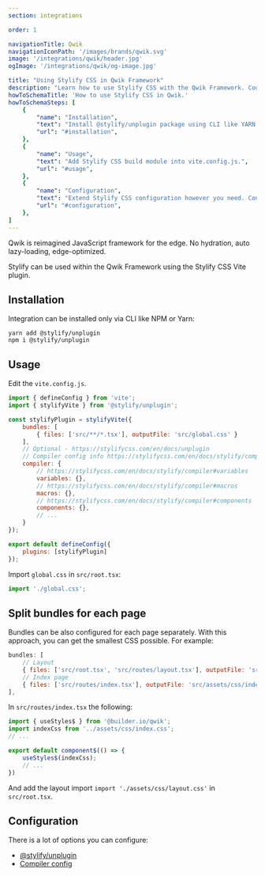 ```yaml
---
section: integrations

order: 1

navigationTitle: Qwik
navigationIconPath: '/images/brands/qwik.svg'
image: '/integrations/qwik/header.jpg'
ogImage: '/integrations/qwik/og-image.jpg'

title: "Using Stylify CSS in Qwik Framework"
description: "Learn how to use Stylify CSS with the Qwik Framework. Code your Qwik website faster with Stylify CSS."
howToSchemaTitle: 'How to use Stylify CSS in Qwik.'
howToSchemaSteps: [
	{
		"name": "Installation",
		"text": "Install @stylify/unplugin package using CLI like YARN or NPM.",
		"url": "#installation",
	},
	{
		"name": "Usage",
		"text": "Add Stylify CSS build module into vite.config.js.",
		"url": "#usage",
	},
	{
		"name": "Configuration",
		"text": "Extend Stylify CSS configuration however you need. Configure variables, components, custom selectors and a lot more.",
		"url": "#configuration",
	},
]
---
```


Qwik is reimagined JavaScript framework for the edge. No hydration, auto lazy-loading, edge-optimized.

Stylify can be used within the Qwik Framework using the Stylify CSS Vite plugin.

<StackBlitzLink link="stylify-qwik-example" />

## Installation

Integration can be installed only via CLI like NPM or Yarn:
```
yarn add @stylify/unplugin
npm i @stylify/unplugin
```

## Usage

Edit the `vite.config.js`.

```javascript
import { defineConfig } from 'vite';
import { stylifyVite } from '@stylify/unplugin';

const stylifyPlugin = stylifyVite({
	bundles: [
		{ files: ['src/**/*.tsx'], outputFile: 'src/global.css' }
	],
	// Optional - https://stylifycss.com/en/docs/unplugin
	// Compiler config info https://stylifycss.com/en/docs/stylify/compiler#configuration
	compiler: {
		// https://stylifycss.com/en/docs/stylify/compiler#variables
		variables: {},
		// https://stylifycss.com/en/docs/stylify/compiler#macros
		macros: {},
		// https://stylifycss.com/en/docs/stylify/compiler#components
		components: {},
		// ...
	}
});

export default defineConfig({
	plugins: [stylifyPlugin]
});
```

Import `global.css` in `src/root.tsx`:

```javascript
import './global.css';
```

## Split bundles for each page
Bundles can be also configured for each page separately. With this approach, you can get the smallest CSS possible. For example:

```javascript
bundles: [
	// Layout
	{ files: ['src/root.tsx', 'src/routes/layout.tsx'], outputFile: 'src/assets/css/layout.css'},
	// Index page
	{ files: ['src/routes/index.tsx'], outputFile: 'src/assets/css/index.css'},
],
```

In `src/routes/index.tsx` the following:

```javascript
import { useStyles$ } from '@builder.io/qwik';
import indexCss from '../assets/css/index.css';
// ...

export default component$(() => {
	useStyles$(indexCss);
	// ...
})
```

And add the layout import `import './assets/css/layout.css'` in `src/root.tsx`.

## Configuration
There is a lot of options you can configure:
- [@stylify/unplugin](/en/docs/unplugin)
- [Compiler config](/en/docs/stylify/compiler)

<DocsUnpluginBuildInfo />

<WhereToNext />
